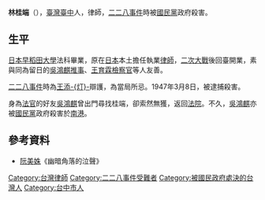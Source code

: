 '''林桂端'''（{{bd|1907年||1947年|3月8日|CatIdx=L林}}），[[臺灣|臺灣]][[臺中市|臺中]]人，律師，[[二二八事件|二二八事件]]時被[[國民黨|國民黨]]政府殺害。

== 生平 ==

[[日本|日本]][[早稻田大學|早稻田大學]]法科畢業，原在[[日本|日本]]本土擔任執業[[律師|律師]]，[[二次大戰|二次大戰]]後回臺開業，素與同為留日的[[吳鴻麒|吳鴻麒]][[推事|推事]]、[[王育霖|王育霖]][[檢察官|檢察官]]等人友善。

[[二二八事件|二二八事件]]時為[[王添燈|王添-{灯}-]]辯護，為當局所忌。1947年3月8日，被逮捕殺害。

身為[[法官|法官]]的好友[[吳鴻麒|吳鴻麒]]曾出門尋找桂端，卻索然無獲，返回[[法院|法院]]。不久，[[吳鴻麒|吳鴻麒]]亦被[[國民黨|國民黨]]政府殺害於[[南港區|南港]]。

== 參考資料 ==

* [[阮美姝|阮美姝]]《幽暗角落的泣聲》

{{DEFAULTSORT:L林}}

{{Law-bio-stub}}

[[Category:台灣律師|Category:台灣律師]]
[[Category:二二八事件受難者|Category:二二八事件受難者]]
[[Category:被國民政府處決的台灣人|Category:被國民政府處決的台灣人]]
[[Category:台中市人|Category:台中市人]]
